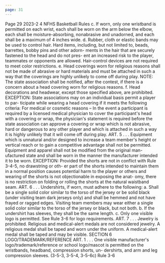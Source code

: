 ```yaml
---
page: 31
---
```


Page 29 2023-2 4 NFHS Basketball Rules c. If worn, only one wristband is permitted on each wrist, each shall be worn on the arm below the elbow, each shall be moisture-absorbing, nonabrasive and unadorned, and each shall be a maximum of 4 inches wide. d. Rubber, cloth or elastic bands may be used to control hair. Hard items, including, but not limited to, beads, barrettes, bobby pins and other adorn- ments in the hair that are securely fastened to the head and do not pres- ent an increased risk to the player, teammates or opponents are allowed. Hair-control devices are not required to meet color restrictions. e. Head coverings worn for religious reasons shall not be made of abrasive or hard materials and must be attached in such a way that the coverings are highly unlikely to come off during play. NOTE: The state association shall be notified, after the contest, if there is a concern about a head covering worn for religious reasons. f. Head decorations and headwear, except those specified above, are prohibited. EXCEPTION: State associations may on an individual basis permit a player to par- ticipate while wearing a head covering if it meets the following criteria: For medical or cosmetic reasons – In the event a participant is required by a licensed medical physician to cover the participant's head with a covering or wrap, the physician's statement is required before the state association can approve a covering or wrap which is not abrasive, hard or dangerous to any other player and which is attached in such a way it is highly unlikely that it will come off during play. ART. 5 . . . Equipment which is unnatural and/or designed to increase a team member's height or vertical reach or to gain a competitive advantage shall not be permitted. Equipment and apparel shall not be modified from the original man- ufactured state and shall be worn in the manner the manufacturer intended it to be worn. EXCEPTION: Provided the shorts are not in conflict with Rule 3-4-5, no drawstring or oth- er part of the shorts intended to maintain them in a normal position causes potential harm to the player or others and wearing of the shorts is not objectionable in exposing the anat- omy, there is no restriction on folding or rolling the shorts at the natural waistband seam. ART. 6 . . . Undershirts, if worn, must adhere to the following: a. Shall be a single solid color similar to the torso of the jersey or be solid black (under visiting team dark jerseys only) and shall be hemmed and not have frayed or ragged edges. Visiting team members may wear either a single solid color similar to the torso of the jersey or black, but not both. b. If the undershirt has sleeves, they shall be the same length. c. Only one visible logo is permitted. See Rule 3-6 for logo requirements. ART. 7 . . . Jewelry is prohibited. Religious and medical-alert medals are not considered jewelry. A religious medal shall be taped and worn under the uniform. A medical-alert medal shall be taped and may be visible. SECTION 6 LOGO/TRADEMARK/REFERENCE ART. 1 . . . One visible manufacturer's logo/trademark/reference or school logo/mascot is permitted on the wristbands, headband, compression shorts, un- dershirts, and arm and leg compression sleeves. (3-5-3, 3-5-4, 3-5-6c) Rule 3-6